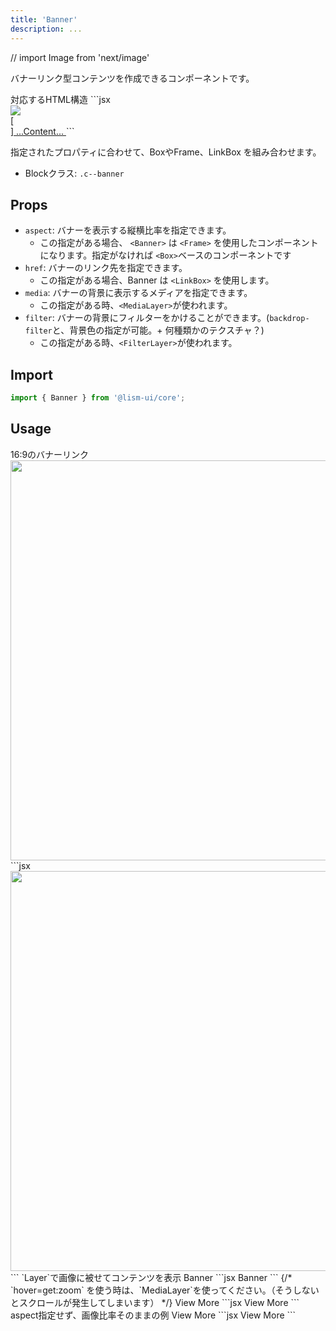 ```yaml
---
title: 'Banner'
description: ...
---
```


// import Image from 'next/image'

バナーリンク型コンテンツを作成できるコンポーネントです。

<Preview>
	<PreviewTitle>対応するHTML構造</PreviewTitle>
	<PreviewCode>
		```jsx
		<a class='c--banner is--frame is--linkBox' href='###'>
			<div class='l--layer l--layer--media -z:-1'>
				<img src='...' />
			</div>
			[<div class='l--layer l--layer--filter -z:-1'>]
			...Content...
		</a>
		```
	</PreviewCode>
</Preview>

指定されたプロパティに合わせて、BoxやFrame、LinkBox を組み合わせます。

- Blockクラス: `.c--banner`


## Props

- `aspect`: バナーを表示する縦横比率を指定できます。
	- この指定がある場合、 `<Banner>` は `<Frame>` を使用したコンポーネントになります。指定がなければ `<Box>`ベースのコンポーネントです
- `href`: バナーのリンク先を指定できます。
	- この指定がある場合、Banner は `<LinkBox>` を使用します。
- `media`: バナーの背景に表示するメディアを指定できます。
	- この指定がある時、`<MediaLayer>`が使われます。
- `filter`: バナーの背景にフィルターをかけることができます。(`backdrop-filter`と、背景色の指定が可能。+ 何種類かのテクスチャ？)
	- この指定がある時、`<FilterLayer>`が使われます。


## Import

```js
import { Banner } from '@lism-ui/core';
```


## Usage


<Preview>
	<PreviewTitle>16:9のバナーリンク</PreviewTitle>
	<PreviewArea p={30}>
		<Banner href='#banner-link' aspect='16/9' maxW='s'>
			<img src='/img.jpg' alt='' width='960' height='640' loading='lazy' />
		</Banner>
	</PreviewArea>
	<PreviewCode>
		```jsx
		<Banner href='#banner-link' aspect='16/9'>
			<img src='/img.jpg' alt='' width='960' height='640' loading='lazy' />
		</Banner>
		```
	</PreviewCode>
</Preview>


<Preview>
	<PreviewTitle>`Layer`で画像に被せてコンテンツを表示</PreviewTitle>
	<PreviewArea p={30}>
		<Banner href='#banner-link' aspect='16/9' bdrs='l'>
			<Media src='/img.jpg' alt='' width='960' height='640' loading='lazy' />
			<FilterLayer bgc='#000:40%' blur='2px' />
			<Layer inset='0' isFlow='s' p='box' c='white'>
				<Text fz='2xl' fw='bold'>Banner</Text>
				<DammyText />
			</Layer>
		</Banner>
	</PreviewArea>
	<PreviewCode>
		```jsx
		<Banner href='#banner-link' aspect='16/9' bdrs='l'>
			<Media src='/img.jpg' alt='' width='960' height='640' loading='lazy' />
			<FilterLayer bgc='black:40%' blur='2px' />
			<Layer inset='0' isFlow='s' p='box' c='white'>
				<Text fz='2xl' fw='bold'>Banner</Text>
				<DammyText />
			</Layer>
		</Banner>
		```
	</PreviewCode>
</Preview>



<Preview>
	{/* <PreviewTitle>`hover=get:zoom` を使う時は、`MediaLayer`を使ってください。（そうしないとスクロールが発生してしまいます）</PreviewTitle> */}
	<PreviewArea p={30}>
		<Banner href='#banner-link' aspect='16/9' hover='pass' bdrs='l'>
			<MediaLayer src='/img.jpg' alt='' width='960' height='640' loading='lazy' hover='get:zoom'/>
			<FilterLayer bgc='black:20%' blur='4px' hover='get:show'/>
			<Layer position='center' bgc='black:50%' bdrs='l' hover='get:show'>
				<Text p='box' c='white'>View More</Text>
			</Layer>
		</Banner>
	</PreviewArea>
	<PreviewCode>
		```jsx
		<Banner href='#banner-link' aspect='16/9' hover='pass' bdrs='l'>
			<MediaLayer src='/img.jpg' alt='' width='960' height='640' loading='lazy' hover='get:zoom'/>
			<FilterLayer bgc='black:20%' blur='4px' hover='get:show'/>
			<Layer position='center' bgc='black:50%' bdrs='l' hover='get:show'>
				<Text p='box' c='white'>View More</Text>
			</Layer>
		</Banner>
		```
	</PreviewCode>
</Preview>


<Preview>
	<PreviewTitle>aspect指定せず、画像比率そのままの例</PreviewTitle>
	<PreviewArea p={30}>
		<Banner href='#banner-link' hover={['bxsh:3', 'pass']} bdrs='l'>
			<Media hover='get:zoom' src='/img.jpg' alt='' width='960' height='640' />
			<FilterLayer hover='get:hide' bgc='black:10%' blur='2px' />
			<Layer hover='get:hide' position='center' bgc='black:50%' bdrs='l'>
				<Text length='xs' p='box' c='white'>View More</Text>
			</Layer>
		</Banner>
	</PreviewArea>
	<PreviewCode>
		```jsx
		<Banner href='#banner-link' hover={['bxsh:3', 'pass']} bdrs='l'>
			<Media hover='get:zoom' src='/img.jpg' alt='' width='960' height='640' />
			<FilterLayer hover='get:hide' bgc='black:10%' blur='2px' />
			<Layer hover='get:hide' position='center' bgc='black:50%' bdrs='l'>
				<Text length='xs' p='box' c='white'>View More</Text>
			</Layer>
		</Banner>
		```
	</PreviewCode>
</Preview>


